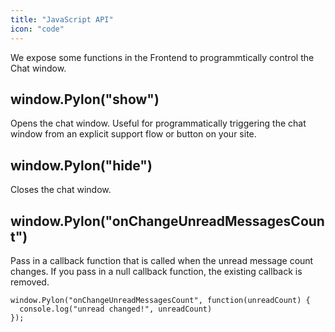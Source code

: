 ```yaml
---
title: "JavaScript API"
icon: "code"
---
```


We expose some functions in the Frontend to programmtically control the Chat window.

## window.Pylon("show")

Opens the chat window. Useful for programmatically triggering the chat window from an explicit support flow or button on your site.

## window.Pylon("hide")

Closes the chat window.

## window.Pylon("onChangeUnreadMessagesCount")

Pass in a callback function that is called when the unread message count changes. If you pass in a null callback function, the existing callback is removed.
```
window.Pylon("onChangeUnreadMessagesCount", function(unreadCount) {
  console.log("unread changed!", unreadCount)
});
```